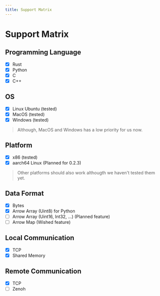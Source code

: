 ```yaml
---
title: Support Matrix
---
```


# Support Matrix

## Programming Language

- [x] Rust
- [x] Python
- [x] C
- [x] C++

## OS
- [x] Linux Ubuntu (tested)
- [x] MacOS (tested)
- [x] Windows (tested)

> Although, MacOS and Windows has a low priority for us now.

## Platform
- [x] x86 (tested)
- [x] aarch64 Linux (Planned for 0.2.3)

> Other platforms should also work althougth we haven't tested them yet.

## Data Format
- [x] Bytes
- [x] Arrow Array (Uint8) for Python
- [ ] Arrow Array (Uint16, Int32, ...) (Planned feature)
- [ ] Arrow Map (Wished feature)

## Local Communication
- [x] TCP
- [x] Shared Memory

## Remote Communication
- [x] TCP
- [ ] Zenoh
